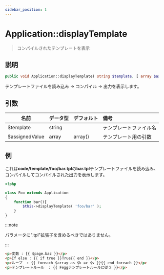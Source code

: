 ```yaml
---
sidebar_position: 1
---
```


# Application::displayTemplate

> コンパイルされたテンプレートを表示

## 説明

```php
public void Application::displayTemplate( string $template, [ array $assignedValue = array() ] )
```

テンプレートファイルを読み込み -> コンパイル -> 出力を表示します。

## 引数

| 名前           | データ型 | デフォルト | 備考                 |
| -------------- | :------- | :--------- | :------------------- |
| $template      | string   |            | テンプレートファイル名 |
| $assignedValue | array    | array()    | テンプレート用の引数  |

## 例

これは**code/template/foo/bar.tpl**の**bar.tpl**テンプレートファイルを読み込み、コンパイルしてコンパイルされた出力を表示します。

```php title="code/application/Foo.php"
<?php

class Foo extends Application
{
    function bar(){
        $this->displayTemplate( 'foo/bar' );
    }
}
```

:::note

パラメータに".tpl"拡張子を含めるべきではありません。

:::

```html title="code/template/foo/bar.tpl"
<p>変数 : {{ $page.baz }}</p>
<p>If else : {{ if true }}True{{ end }}</p>
<p>ループ  : {{ foreach $array as $k => $v }}{{ end foreach }}</p>
<p>テンプレートルール  : {{ Feggテンプレートルールに従う }}</p>
```
